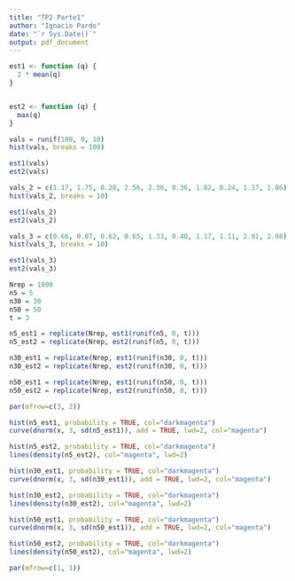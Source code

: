 ```yaml
---
title: "TP2 Parte1"
author: "Ignacio Pardo"
date: "`r Sys.Date()`"
output: pdf_document
---
```


```r

est1 <- function (q) {
  2 * mean(q)
}


est2 <- function (q) {
  max(q)
}

```

```r
vals = runif(100, 0, 10)
hist(vals, breaks = 100)
```

```r
est1(vals)
est2(vals)
```

```r
vals_2 = c(1.17, 1.75, 0.28, 2.56, 2.36, 0.36, 1.82, 0.24, 1.17, 1.86)
hist(vals_2, breaks = 10)
```

```r
est1(vals_2)
est2(vals_2)
```

```r
vals_3 = c(0.66, 0.07, 0.62, 0.65, 1.33, 0.40, 1.17, 1.11, 2.01, 2.98)
hist(vals_3, breaks = 10)
```

```r
est1(vals_3)
est2(vals_3)
```

```r
Nrep = 1000
n5 = 5
n30 = 30
n50 = 50
t = 3

n5_est1 = replicate(Nrep, est1(runif(n5, 0, t)))
n5_est2 = replicate(Nrep, est2(runif(n5, 0, t)))

n30_est1 = replicate(Nrep, est1(runif(n30, 0, t)))
n30_est2 = replicate(Nrep, est2(runif(n30, 0, t)))

n50_est1 = replicate(Nrep, est1(runif(n50, 0, t)))
n50_est2 = replicate(Nrep, est2(runif(n50, 0, t)))
```

```r
par(mfrow=c(3, 2))

hist(n5_est1, probability = TRUE, col="darkmagenta")
curve(dnorm(x, 3, sd(n5_est1)), add = TRUE, lwd=2, col="magenta")

hist(n5_est2, probability = TRUE, col="darkmagenta")
lines(density(n5_est2), col="magenta", lwd=2)

hist(n30_est1, probability = TRUE, col="darkmagenta")
curve(dnorm(x, 3, sd(n30_est1)), add = TRUE, lwd=2, col="magenta")

hist(n30_est2, probability = TRUE, col="darkmagenta")
lines(density(n30_est2), col="magenta", lwd=2)

hist(n50_est1, probability = TRUE, col="darkmagenta")
curve(dnorm(x, 3, sd(n50_est1)), add = TRUE, lwd=2, col="magenta")

hist(n50_est2, probability = TRUE, col="darkmagenta")
lines(density(n50_est2), col="magenta", lwd=2)

par(mfrow=c(1, 1))
```
